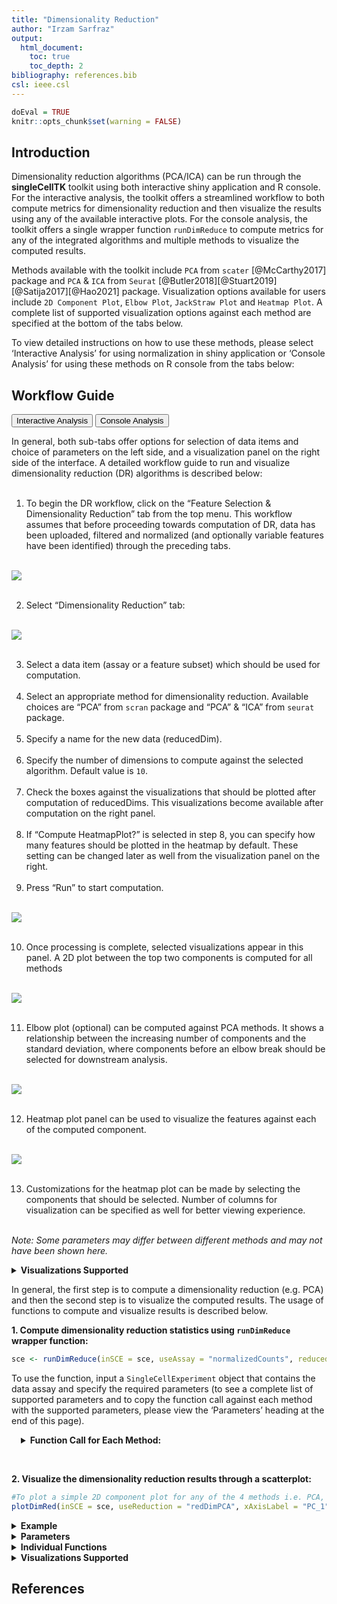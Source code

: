 ```yaml
---
title: "Dimensionality Reduction"
author: "Irzam Sarfraz"
output:
  html_document:
    toc: true
    toc_depth: 2
bibliography: references.bib
csl: ieee.csl
---
```

```r
doEval = TRUE
knitr::opts_chunk$set(warning = FALSE)
```
## Introduction
Dimensionality reduction algorithms (PCA/ICA) can be run through the **singleCellTK** toolkit using both interactive shiny application and R console. For the interactive analysis, the toolkit offers a streamlined workflow to both compute metrics for dimensionality reduction and then visualize the results using any of the available interactive plots. For the console analysis, the toolkit offers a single wrapper function `runDimReduce` to compute metrics for any of the integrated algorithms and multiple methods to visualize the computed results. <br>

Methods available with the toolkit include `PCA` from `scater` [@McCarthy2017] package and `PCA` & `ICA` from `Seurat` [@Butler2018][@Stuart2019][@Satija2017][@Hao2021] package. Visualization options available for users include `2D Component Plot`, `Elbow Plot`, `JackStraw Plot` and `Heatmap Plot`. A complete list of supported visualization options against each method are specified at the bottom of the tabs below. <br> 

To view detailed instructions on how to use these methods, please select 'Interactive Analysis' for using normalization in shiny application or 'Console Analysis' for using these methods on R console from the tabs below: <br>

````{=html}
<head>
<meta name="viewport" content="width=device-width, initial-scale=1">
</head>
<body>
````


## Workflow Guide

````{=html}
<div class="tab">
  <button class="tablinks" onclick="openTab(event, 'interactive')" id="ia-button">Interactive Analysis</button>
  <button class="tablinks" onclick="openTab(event, 'console')" id="console-button">Console Analysis</button>
</div>

<div id="interactive" class="tabcontent">
````

In general, both sub-tabs offer options for selection of data items and choice of parameters on the left side, and a visualization panel on the right side of the interface. A detailed workflow guide to run and visualize dimensionality reduction (DR) algorithms is described below: <br><br>

1. To begin the DR workflow, click on the "Feature Selection & Dimensionality Reduction" tab from the top menu. This workflow assumes that before proceeding towards computation of DR, data has been uploaded, filtered and normalized (and optionally variable features have been identified) through the preceding tabs.<br><br>

![](ui_screenshots/dimensionality_reduction/dr_1.PNG)<br><br>

2. Select "Dimensionality Reduction" tab:<br><br>

![](ui_screenshots/dimensionality_reduction/dr_2.png)<br><br>

3. Select a data item (assay or a feature subset) which should be used for computation. <br><br>
4. Select an appropriate method for dimensionality reduction. Available choices are "PCA" from `scran` package and "PCA" & "ICA" from `seurat` package. <br><br>
5. Specify a name for the new data (reducedDim). <br><br>
6. Specify the number of dimensions to compute against the selected algorithm. Default value is `10`. <br><br>
7. Check the boxes against the visualizations that should be plotted after computation of reducedDims. This visualizations become available after computation on the right panel. <br><br>
8. If "Compute HeatmapPlot?" is selected in step 8, you can specify how many features should be plotted in the heatmap by default. These setting can be changed later as well from the visualization panel on the right. <br> <br>
9. Press "Run" to start computation. <br><br>

![](ui_screenshots/dimensionality_reduction/dr_4.png)<br><br>

10. Once processing is complete, selected visualizations appear in this panel. A 2D plot between the top two components is computed for all methods <br><br>

![](ui_screenshots/dimensionality_reduction/dr_6.png)<br><br>

11. Elbow plot (optional) can be computed against PCA methods. It shows a relationship between the increasing number of components and the standard deviation, where components before an elbow break should be selected for downstream analysis. <br><br>

![](ui_screenshots/dimensionality_reduction/dr_7a.png)<br><br>

12. Heatmap plot panel can be used to visualize the features against each of the computed component. <br><br>

![](ui_screenshots/dimensionality_reduction/dr_7b.png)<br><br>

13. Customizations for the heatmap plot can be made by selecting the components that should be selected. Number of columns for visualization can be specified as well for better viewing experience.<br><br>

*Note: Some parameters may differ between different methods and may not have been shown here.*

````{=html}
<details>
  <summary><b>Visualizations Supported</b></summary>
````

| Method | 2-Dimensional Component Plot | Elbow Plot | JackStraw Plot | Heatmap Plot |
|---|---|---|---|---|
|PCA| yes | yes | yes | yes |
|ICA| yes | no | no |yes|

````{=html}
</details>
</div>
<div id="console" class="tabcontent">
````

In general, the first step is to compute a dimensionality reduction (e.g. PCA) and then the second
step is to visualize the computed results. The usage of functions to compute and visualize 
results is described below.

**1. Compute dimensionality reduction statistics using `runDimReduce` wrapper function:**
```r
sce <- runDimReduce(inSCE = sce, useAssay = "normalizedCounts", reducedDimName = "redDimPCA", method = "seuratPCA", nComponents = 20)
```

To use the function, input a `SingleCellExperiment` object that contains the data assay and specify the required parameters (to see a complete list of supported parameters and to copy the function call against each method with the supported parameters, please view the 'Parameters' heading at the end of this page).

```{=html}
<div class = "offset">
<details>
````
    
  <summary>**Function Call for Each Method:**</summary> 

***scaterPCA***:
```r
sce <- runDimReduce(inSCE = sce, useAssay = "normalizedCounts", reducedDimName = "redDimPCA", method = "scaterPCA", nComponents = 10)
```

***seuratPCA***:
```r
sce <- runDimReduce(inSCE = sce, useAssay = "normalizedCounts", reducedDimName = "redDimPCA", method = "seuratPCA", nComponents = 10)
```

***seuratICA***:
```r
sce <- runDimReduce(inSCE = sce, useAssay = "normalizedCounts", reducedDimName = "redDimICA", `method` = "seuratICA", nComponents = 10)
```

````{=html}
</details>
</div>
````

<br>

**2. Visualize the dimensionality reduction results through a scatterplot:**
```r
#To plot a simple 2D component plot for any of the 4 methods i.e. PCA, ICA, tSNE and UMAP
plotDimRed(inSCE = sce, useReduction = "redDimPCA", xAxisLabel = "PC_1", yAxisLabel = "PC_2")
```

````{=html}
<details>
  <summary><b>Example</b></summary>
````  
  
```r
  # Load singleCellTK & pbmc3k example data
  library(singleCellTK)
  sce <- importExampleData(dataset = "pbmc3k")
  # Perform Normalization
  sce <- runNormalization(inSCE = sce, normalizationMethod = "LogNormalize", useAssay = "counts", outAssayName = "LogNormalizedScaledCounts", scale = TRUE, trim = c(10, -10))
  # Find Variable Features
  sce <- runFeatureSelection(inSCE = sce, useAssay = "counts", hvgMethod = "vst")
  sce <- getTopHVG(inSCE = sce, method = "vst", n = 2000, altExp = "hvg2000")
  # Run PCA
  sce <- runDimReduce(inSCE = sce, useAssay = "hvg2000", useAltExp = "hvg2000", reducedDimName = "redDimPCA", method = "seuratPCA", nComponents = 10)
  # Plot PCA
  plotDimRed(inSCE = sce, useReduction = "redDimPCA", xAxisLabel = "PC_3", yAxisLabel = "PC_2")
```

````{=html}
</details> 
  <details>
  <summary><b>Parameters</b></summary>
````

The `runDimReduce` function takes in different parameters based on the specific method used for dimensionality reduction. See below for a complete description of parameters for each individual method in the `runDimReduce` function:

| Method | Parameters |
|---|---|
|scaterPCA|`inSCE` (input `SingleCellExperiment` object), `useAssay` (name of the assay to use), `useAltExp` (name of the altExp slot if you want to compute on an altExp/subset/variable features instead of the main assay), `reducedDimName` (name of the computed reducedDim), `method` = "scaterPCA", `nComponents` (number of components to compute, default is 10)|
|seuratPCA|`inSCE` (input `SingleCellExperiment` object), `useAssay` (name of the assay to use), `useAltExp` (name of the altExp slot if you want to compute on an altExp/subset/variable features instead of the main assay), `reducedDimName` (name of the computed reducedDim), `method` = "seuratPCA", `nComponents` (number of components to compute, default is 10)|
|seuratICA|`inSCE` (input `SingleCellExperiment` object), `useAssay` (name of the assay to use), `useAltExp` (name of the altExp slot if you want to compute on an altExp/subset/variable features instead of the main assay), `reducedDimName` (name of the computed reducedDim), `method` = "seuratICA", `nComponents` (number of components to compute, default is 10)|


````{=html}
</details>
<details>
  <summary><b>Individual Functions</b></summary>
````

  While the `runDimReduce` wrapper function can be used for all dimensionality reduction algorithms including PCA/ICA   & additionally for tSNE/UMAP, separate functions are also available for all of the included methods. The following functions
  can be used for specific methods:
  
````{=html} 
 <style>
div.offset { background-color:inherit ; border-radius: 5px; margin-left: 15px;}
</style>
<div class = "offset">
<details>
````
    
  <summary>`PCA` from **Seurat** package:</summary> 

```r
  # Recommended to find variable features before running seuratPCA
  # sce <- seuratFindHVG(inSCE = sce, useAssay = "seuratScaledData")
  sce <- seuratPCA(inSCE = sce, useAssay = "seuratScaledData", reducedDimName = "seuratPCA", nPCs = 20, verbose = TRUE)
```

The parameters to the above function include: <br><br>
`inSCE`: an input `SingleCellExperiment` object <br>
`useAssay`: name of the assay to use for PCA computation <br>
`reducedDimName`: name of the computed PCA reducedDim <br>
`nPCs`: a numeric value indicating the number of components to compute <br>
`verbose`: a logical value indicating if progress should be printed <br><br>

````{=html}
</details>
 <details>
````
    
  <summary>`ICA` from **Seurat** package:</summary> 

```r
  # Recommended to find variable features before running seuratICA
  # sce <- seuratFindHVG(inSCE = sce, useAssay = "seuratScaledData")
  sce <- seuratICA(inSCE = sce, useAssay = "seuratScaledData", reducedDimName = "seuratICA", nics = 20)
```

The parameters to the above function include: <br><br>
`inSCE`: an input `SingleCellExperiment` object <br>
`useAssay`: name of the assay to use for ICA computation <br>
`reducedDimName`: name of the computed ICA reducedDim <br>
`nics`: a numeric value indicating the number of components to compute <br>

````{=html}
</details>
   <details>
````

  <summary>`PCA` from **Scater** package:</summary> 

```r
  sce <- scaterPCA(inSCE = sce, useAssay = "logcounts", reducedDimName = "PCA", ndim = 50, scale = TRUE, ntop = NULL)
```

The parameters to the above function include: <br><br>
`inSCE`: an input `SingleCellExperiment` object <br>
`useAssay`: name of the assay to use for PCA computation <br>
`reducedDimName`: name of the computed PCA reducedDim <br>
`ndim`: number of principal components to obtain from the PCA computation <br>
`scale`: logical value indicating whether to standardize the expression values <br>
`ntop`: number of top features to use as a further variable feature selection <br><br>

````{=html}
</details>
  </div>
    </details> 
<details>
  <summary><b>Visualizations Supported</b></summary>
````

| Method | 2-Dimensional Component Plot | Elbow Plot | JackStraw Plot | Heatmap Plot |
|---|---|---|---|---|
|PCA| yes | yes | yes | yes |
|ICA| yes | no | no |yes|

````{=html}
</details>
      </div>
<script>
document.getElementById("ia-button").click();
</script>
</body>
````

## References